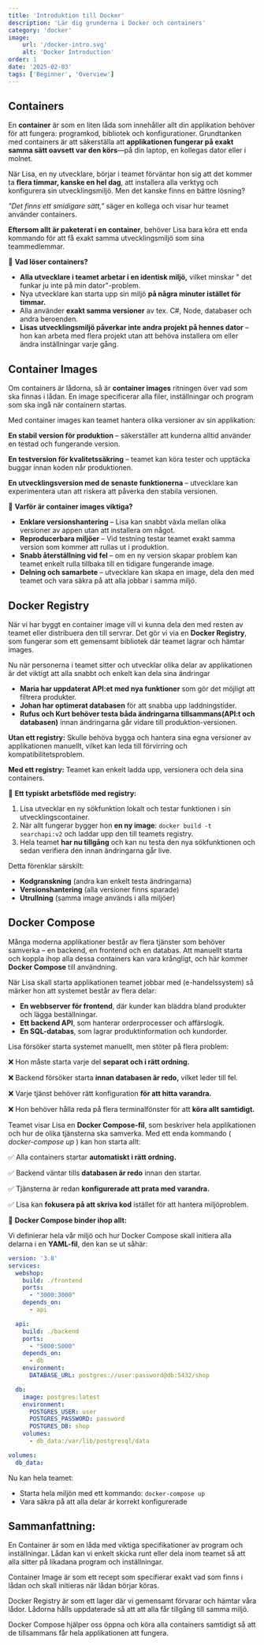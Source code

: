```yaml
---
title: 'Introduktion till Docker'
description: 'Lär dig grunderna i Docker och containers'
category: 'docker'
image:
    url: '/docker-intro.svg'
    alt: 'Docker Introduction'
order: 1
date: '2025-02-03'
tags: ['Beginner', 'Overview']
---
```


## Containers

En **container** är som en liten låda som innehåller allt din applikation behöver för att fungera: programkod, bibliotek och konfigurationer. Grundtanken med containers är att säkerställa att **applikationen fungerar på exakt samma sätt oavsett var den körs**—på din laptop, en kollegas dator eller i molnet.

När Lisa, en ny utvecklare, börjar i teamet förväntar hon sig att det kommer ta **flera timmar, kanske en hel dag**, att installera alla verktyg och konfigurera sin utvecklingsmiljö. Men det kanske finns en bättre lösning?

*"Det finns ett smidigare sätt,"* säger en kollega och visar hur teamet använder containers.

**Eftersom allt är paketerat i en container**, behöver Lisa bara köra ett enda kommando för att få exakt samma utvecklingsmiljö som sina teammedlemmar.

🔹 **Vad löser containers?**

- **Alla utvecklare i teamet arbetar i en identisk miljö,** vilket minskar " det funkar ju inte på min dator"-problem.
- Nya utvecklare kan starta upp sin miljö **på några minuter istället för timmar.**
- Alla använder **exakt samma versioner** av  tex. C#, Node, databaser och andra beroenden.
- **Lisas utvecklingsmiljö påverkar inte andra projekt på hennes dator** – hon kan arbeta med flera projekt utan att behöva installera om eller ändra inställningar varje gång.


<ZoomableImage
    src="/intro-to-docker-pic1.svg"
    alt="Docker Container"
    caption="En container är en låda som håller koll på innehållet"
/>

## Container Images

Om containers är lådorna, så är **container images** ritningen över vad som ska finnas i lådan. En image specificerar alla filer, inställningar och program som ska ingå när containern startas.

Med container images kan teamet hantera olika versioner av sin applikation:

**En stabil version för produktion** – säkerställer att kunderna alltid använder en testad och fungerande version.

**En testversion för kvalitetssäkring** – teamet kan köra tester och upptäcka buggar innan koden når produktionen.

**En utvecklingsversion med de senaste funktionerna** – utvecklare kan experimentera utan att riskera att påverka den stabila versionen.

🔹 **Varför är container images viktiga?**

- **Enklare versionshantering** – Lisa kan snabbt växla mellan olika versioner av appen utan att installera om något.
- **Reproducerbara miljöer** – Vid testning testar teamet exakt samma version som kommer att rullas ut i produktion.
- **Snabb återställning vid fel** – om en ny version skapar problem kan teamet enkelt rulla tillbaka till en tidigare fungerande image.
- **Delning och samarbete** – utvecklare kan skapa en image, dela den med teamet och vara säkra på att alla jobbar i samma miljö.

<ZoomableImage
    src="/intro-to-docker-pic2.svg"
    alt="Docker image"
    caption="Vi skapar en image och lägger den i lådan för att specifiera innehållet"
/>

## Docker Registry

När vi har byggt en container image vill vi kunna dela den med resten av teamet eller distribuera den till servrar. Det gör vi via en **Docker Registry**, som fungerar som ett gemensamt bibliotek där teamet lagrar och hämtar images.

Nu när personerna i teamet sitter och utvecklar olika delar av applikationen är det viktigt att alla snabbt och enkelt kan dela sina ändringar

- **Maria har uppdaterat API:et med nya funktioner** som gör det möjligt att filtrera produkter.
- **Johan har optimerat databasen** för att snabba upp laddningstider.
- **Rufus och Kurt behöver testa båda ändringarna tillsammans(API:t och databasen)** innan ändringarna går vidare till produktion-versionen.

**Utan ett registry:** Skulle behöva bygga och hantera sina egna versioner av applikationen manuellt, vilket kan leda till förvirring och kompatibilitetsproblem.

**Med ett registry:** Teamet kan enkelt ladda upp, versionera och dela sina containers.

🔹 **Ett typiskt arbetsflöde med registry:**

1. Lisa utvecklar en ny sökfunktion lokalt och testar funktionen i sin utvecklingscontainer.
2. När allt fungerar bygger hon **en ny image**: `docker build -t searchapi:v2` och laddar upp den till teamets registry.
3. Hela teamet **har nu tillgång** och kan nu testa den nya sökfunktionen och sedan verifiera den innan ändringarna går live.

Detta förenklar särskilt:
- **Kodgranskning** (andra kan enkelt testa ändringarna)
- **Versionshantering** (alla versioner finns sparade)
- **Utrullning** (samma image används i alla miljöer)

<ZoomableImage
    src="/8.png"
    alt="Docker Registry"
    caption="Vi förvarar våra images i ett Registry så andra behöriga lätt kan komma åt de"
/>

## Docker Compose

Många moderna applikationer består av flera tjänster som behöver samverka – en backend, en frontend och en databas. Att manuellt starta och koppla ihop alla dessa containers kan vara krångligt, och här kommer **Docker Compose** till användning.

När Lisa skall starta applikationen teamet jobbar med (e-handelssystem) så märker hon att systemet består av flera delar:

- **En webbserver för frontend**, där kunder kan bläddra bland produkter och lägga beställningar.
- **Ett backend API**, som hanterar orderprocesser och affärslogik.
- **En SQL-databas**, som lagrar produktinformation och kundorder.

Lisa försöker starta systemet manuellt, men stöter på flera problem:

❌ Hon måste starta varje del **separat och i rätt ordning.**

❌ Backend försöker starta **innan databasen är redo,** vilket leder till fel.

❌ Varje tjänst behöver rätt konfiguration **för att hitta varandra.**

❌ Hon behöver hålla reda på flera terminalfönster för att **köra allt samtidigt.**

Teamet visar Lisa en **Docker Compose-fil**, som beskriver hela applikationen och hur de olika tjänsterna ska samverka. Med ett enda kommando ( *docker-compose up* ) kan hon starta allt:


✅ Alla containers startar **automatiskt i rätt ordning.**

✅ Backend väntar tills **databasen är redo** innan den startar.

✅ Tjänsterna är redan **konfigurerade att prata med varandra.**

✅ Lisa kan **fokusera på att skriva kod** istället för att hantera miljöproblem.

<ZoomableImage
    src="/6.png"
    alt="Docker Compose"
    caption="Vi använder Docker compose för att med ett kommando få alla containers att samverka"
/>


🔹 **Docker Compose binder ihop allt:**

Vi definierar hela vår miljö och hur Docker Compose skall initiera alla delarna i en **YAML-fil**, den kan se ut såhär:
```yaml
version: '3.8'
services:
  webshop:
    build: ./frontend
    ports:
      - "3000:3000"
    depends_on:
      - api

  api:
    build: ./backend
    ports:
      - "5000:5000"
    depends_on:
      - db
    environment:
      DATABASE_URL: postgres://user:password@db:5432/shop

  db:
    image: postgres:latest
    environment:
      POSTGRES_USER: user
      POSTGRES_PASSWORD: password
      POSTGRES_DB: shop
    volumes:
      - db_data:/var/lib/postgresql/data

volumes:
  db_data:
```

Nu kan hela teamet:

- Starta hela miljön med ett kommando: `docker-compose up`
- Vara säkra på att alla delar är korrekt konfigurerade


## Sammanfattning:

En Container är som en låda med viktiga specifikationer av program och inställningar. Lådan kan vi enkelt skicka runt eller dela inom teamet så att alla sitter på likadana program och inställningar.

Container Image är som ett recept som specifierar exakt vad som finns i lådan och skall initieras när lådan börjar köras.

Docker Registry är som ett lager där vi gemensamt förvarar och hämtar våra lådor. Lådorna hålls uppdaterade så att att alla får tillgång till samma miljö.

Docker Compose hjälper oss öppna och köra alla containers samtidigt så att de tillsammans får hela applikationen att fungera.